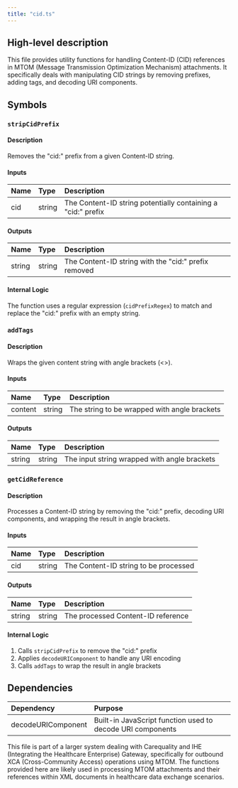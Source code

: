 ```yaml
---
title: "cid.ts"
---
```


## High-level description
This file provides utility functions for handling Content-ID (CID) references in MTOM (Message Transmission Optimization Mechanism) attachments. It specifically deals with manipulating CID strings by removing prefixes, adding tags, and decoding URI components.

## Symbols

### `stripCidPrefix`
#### Description
Removes the "cid:" prefix from a given Content-ID string.

#### Inputs
| Name | Type | Description |
|:-----|:-----|:------------|
| cid | string | The Content-ID string potentially containing a "cid:" prefix |

#### Outputs
| Name | Type | Description |
|:-----|:-----|:------------|
| string | string | The Content-ID string with the "cid:" prefix removed |

#### Internal Logic
The function uses a regular expression (`cidPrefixRegex`) to match and replace the "cid:" prefix with an empty string.

### `addTags`
#### Description
Wraps the given content string with angle brackets (&lt;&gt;).

#### Inputs
| Name | Type | Description |
|:-----|:-----|:------------|
| content | string | The string to be wrapped with angle brackets |

#### Outputs
| Name | Type | Description |
|:-----|:-----|:------------|
| string | string | The input string wrapped with angle brackets |

### `getCidReference`
#### Description
Processes a Content-ID string by removing the "cid:" prefix, decoding URI components, and wrapping the result in angle brackets.

#### Inputs
| Name | Type | Description |
|:-----|:-----|:------------|
| cid | string | The Content-ID string to be processed |

#### Outputs
| Name | Type | Description |
|:-----|:-----|:------------|
| string | string | The processed Content-ID reference |

#### Internal Logic
1. Calls `stripCidPrefix` to remove the "cid:" prefix
2. Applies `decodeURIComponent` to handle any URI encoding
3. Calls `addTags` to wrap the result in angle brackets

## Dependencies
| Dependency | Purpose |
|:-----------|:--------|
| decodeURIComponent | Built-in JavaScript function used to decode URI components |

This file is part of a larger system dealing with Carequality and IHE (Integrating the Healthcare Enterprise) Gateway, specifically for outbound XCA (Cross-Community Access) operations using MTOM. The functions provided here are likely used in processing MTOM attachments and their references within XML documents in healthcare data exchange scenarios.
